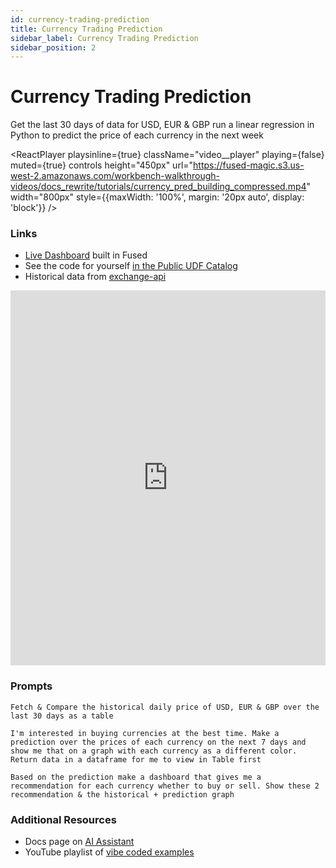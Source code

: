 ```yaml
---
id: currency-trading-prediction
title: Currency Trading Prediction
sidebar_label: Currency Trading Prediction
sidebar_position: 2
---
```


# Currency Trading Prediction

Get the last 30 days of data for USD, EUR & GBP run a linear regression in Python to predict the price of each currency in the next week


<ReactPlayer 
    playsinline={true}
    className="video__player"
    playing={false}
    muted={true}
    controls
    height="450px"
    url="https://fused-magic.s3.us-west-2.amazonaws.com/workbench-walkthrough-videos/docs_rewrite/tutorials/currency_pred_building_compressed.mp4"
    width="800px"
    style={{maxWidth: '100%', margin: '20px auto', display: 'block'}}
/>

### Links

- [Live Dashboard](https://www.fused.io/server/v1/realtime-shared/UDF_currency_trading_prediction/run/file?format=png,html) built in Fused
- See the code for yourself [in the Public UDF Catalog](https://www.fused.io/workbench/catalog/currency_trading_prediction-f5001e10-d8de-4823-9f32-e1f4e3d47098)
- Historical data from [exchange-api](https://github.com/fawazahmed0/exchange-api)

<iframe
  src="https://www.fused.io/server/v1/realtime-shared/UDF_currency_trading_prediction/run/file?format=png,html"
  width="100%"
  height="600px"
  frameBorder="0"
  style={{maxWidth: '100%', margin: '20px auto', display: 'block', colorScheme: 'light', backgroundColor: 'white'}}
  title="Currency Trading Prediction Dashboard"
></iframe>

### Prompts

```text
Fetch & Compare the historical daily price of USD, EUR & GBP over the last 30 days as a table
```

```text
I'm interested in buying currencies at the best time. Make a prediction over the prices of each currency on the next 7 days and show me that on a graph with each currency as a different color. Return data in a dataframe for me to view in Table first
```

```text
Based on the prediction make a dashboard that gives me a recommendation for each currency whether to buy or sell. Show these 2 recommendation & the historical + prediction graph
```

### Additional Resources

- Docs page on [AI Assistant](/workbench/ai-assistant/)
- YouTube playlist of [vibe coded examples](https://www.youtube.com/playlist?list=PL2SQ46N_vAUT0IqXukGR2SpIDuY1-icI0)